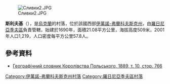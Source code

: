 [[Image:Сливки2.JPG|right]]

{{coord|48|46|36|N|24|12|10|E|scale:30000|display=title}}

'''斯利夫基'''（{{lang-uk|Сливки}}），是[[烏克蘭|烏克蘭]]的村落，位於該國西部[[伊萬諾-弗蘭科夫斯克州|伊萬諾-弗蘭科夫斯克州]]，由[[羅日尼亞季夫區|羅日尼亞季夫區]]負責管轄，始建於1690年，面積21.08平方公里，海拔高度509米，2001年人口1,219，人口密度每平方公里57.8人。

==參考資料==
*[http://dir.icm.edu.pl/pl/Slownik_geograficzny/Tom_X/766 Географічний словник Королівства Польського, 1889, т. 10, стор. 766] {{Wayback|url=http://dir.icm.edu.pl/pl/Slownik_geograficzny/Tom_X/766 |date=20201127090328 }}

{{DEFAULTSORT:Сливки}}
[[Category:伊萬諾-弗蘭科夫斯克州村落|Category:伊萬諾-弗蘭科夫斯克州村落]]
[[Category:羅日尼亞季夫區村落|Category:羅日尼亞季夫區村落]]


{{IvanoFrankivsk-geo-stub}}